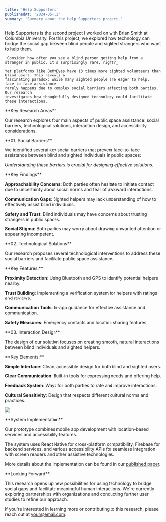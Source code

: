 ```yaml
---
title: 'Help Supporters'
publishedAt: '2024-05-11'
summary: 'Summary about the Help Supporters project.'
---
```


<Hero>
  <div>
    <Callout link="https://github.com/yourusername/help-supporters" text="View Code" />
    <Callout link="https://chi.acm.org/chi2024" text="Published Paper" />
  </div>
  <div>
    Help Supporters is the second project I worked on with Brian Smith at Columbia University.
    For this project, we explored how technology can bridge the social gap between blind
    people and sighted strangers who want to help them.

    _Consider how often you see a blind person getting help from a stranger in public. It's surprisingly rare, right?_

    Yet platforms like BeMyEyes have 13 times more sighted volunteers than blind users. This reveals a
    fascinating paradox: while many sighted people are eager to help, face-to-face assistance
    rarely happens due to complex social barriers affecting both parties. Our research
    investigates how thoughtfully designed technology could facilitate these interactions.
  </div>
</Hero>

<Line />

<TwoCol>
**Key Research Areas**

Our research explores four main aspects of public space assistance: social barriers, technological solutions, interaction design, and accessibility considerations.
</TwoCol>

<TwoCol>
**01. Social Barriers**

We identified several key social barriers that prevent face-to-face assistance between blind and sighted individuals in public spaces:

_Understanding these barriers is crucial for designing effective solutions._
</TwoCol>

<TwoCol>
**Key Findings**

**Approachability Concerns**: Both parties often hesitate to initiate contact due to uncertainty about social norms and fear of awkward interactions.

**Communication Gaps**: Sighted helpers may lack understanding of how to effectively assist blind individuals.

**Safety and Trust**: Blind individuals may have concerns about trusting strangers in public spaces.

**Social Stigma**: Both parties may worry about drawing unwanted attention or appearing incompetent.
</TwoCol>

<Line />

<TwoCol>
**02. Technological Solutions**

Our research proposes several technological interventions to address these social barriers and facilitate public space assistance.
</TwoCol>

<TwoCol>
**Key Features:**

**Proximity Detection**: Using Bluetooth and GPS to identify potential helpers nearby.

**Trust Building**: Implementing a verification system for helpers with ratings and reviews.

**Communication Tools**: In-app guidance for effective assistance and communication.

**Safety Measures**: Emergency contacts and location sharing features.
</TwoCol>

<Line />

<TwoCol>
**03. Interaction Design**

The design of our solution focuses on creating smooth, natural interactions between blind individuals and sighted helpers.
</TwoCol>

<TwoCol>
**Key Elements:**

**Simple Interface**: Clean, accessible design for both blind and sighted users.

**Clear Communication**: Built-in tools for expressing needs and offering help.

**Feedback System**: Ways for both parties to rate and improve interactions.

**Cultural Sensitivity**: Design that respects different cultural norms and practices.

![](/help-supporters/interaction-design.png)
</TwoCol>

<Line />

<TwoCol>
**System Implementation**

Our prototype combines mobile app development with location-based services and accessibility features.

The system uses React Native for cross-platform compatibility, Firebase for backend services,
and various accessibility APIs for seamless integration with screen readers and other assistive technologies.

More details about the implementation can be found in our [published paper](link-to-paper).
</TwoCol>

<Line />

<TwoCol>
**Looking Forward**

This research opens up new possibilities for using technology to bridge social gaps and facilitate meaningful human interactions. We're currently exploring partnerships with organizations and conducting further user studies to refine our approach.

If you're interested in learning more or contributing to this research, please reach out at [your@email.com](mailto:your@email.com).
</TwoCol>